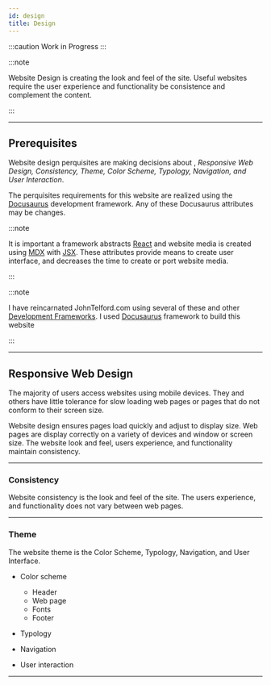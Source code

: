```yaml
---
id: design
title: Design
---
```


:::caution Work in Progress
:::

:::note

Website Design is creating the  look and feel of the site. Useful websites require the user experience and functionality be consistence and complement the content.

:::
 
---

## Prerequisites

Website design perquisites are making decisions about , *Responsive Web Design, Consistency, Theme, Color Scheme, Typology, Navigation, and User Interaction*.

The perquisites requirements for this website are realized using the [Docusaurus](https://docusaurus.io) development framework. Any of these Docusaurus attributes may be changes.

:::note

It is important  a framework  abstracts [React](https://reactjs.org/) and website media  is created using [MDX](https://mdxjs.com/) with [JSX](https://reactjs.org/docs/introducing-jsx.html#Next.js-focus-wrapper). These attributes provide means to create user interface, and decreases the time to create or port website media.

:::
	
:::note

I have reincarnated JohnTelford.com using several of these and other [Development Frameworks](https://docusaurus.io/docs#comparison-with-other-tools). I used [Docusaurus](https://docusaurus.io) framework to build this website

:::

---

## Responsive Web Design

The majority of users access websites using mobile devices. They and others have little tolerance for slow loading web pages or pages that do not conform to their screen size.

Website design  ensures pages load quickly and adjust to display size. Web pages are display correctly on a variety of devices and window or screen size. The website look and feel, users experience, and functionality maintain consistency.

---

### Consistency

Website consistency is the look and feel of the site.  The users experience, and functionality does not vary between web pages.

---

### Theme

The website theme is the Color Scheme, Typology, Navigation, and User Interface.


- Color scheme  
	- Header
	- Web page
	- Fonts
	- Footer

- Typology
- Navigation
- User interaction

---